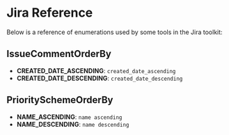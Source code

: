 # Jira Reference

Below is a reference of enumerations used by some tools in the Jira toolkit:

## IssueCommentOrderBy

- **CREATED_DATE_ASCENDING**: `created_date_ascending`
- **CREATED_DATE_DESCENDING**: `created_date_descending`

## PrioritySchemeOrderBy

- **NAME_ASCENDING**: `name ascending`
- **NAME_DESCENDING**: `name descending`


